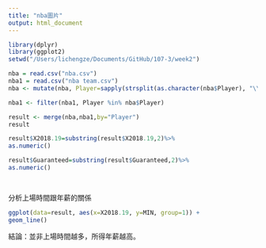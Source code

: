 ```yaml
---
title: "nba圖片"
output: html_document
---
```





```r

library(dplyr)
library(ggplot2)
setwd("/Users/lichengze/Documents/GitHub/107-3/week2")

nba = read.csv("nba.csv")
nba1 = read.csv("nba team.csv")
nba <- mutate(nba, Player=sapply(strsplit(as.character(nba$Player), "\\\\"), function(x){x[1]}))

nba1 <- filter(nba1, Player %in% nba$Player)

result <- merge(nba,nba1,by="Player")
result

result$X2018.19=substring(result$X2018.19,2)%>%
as.numeric()

result$Guaranteed=substring(result$Guaranteed,2)%>%
as.numeric()




```

分析上場時間跟年薪的關係



```r
ggplot(data=result, aes(x=X2018.19, y=MIN, group=1)) + 
geom_line()
```


結論：並非上場時間越多，所得年薪越高。
